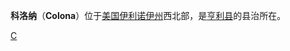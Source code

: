 {{Infobox Settlement
| name = 科洛纳<br/>Colona
| image_skyline = 
| imagesize = 
| image_caption = 
| image_flag = 
| image_shield = 
| pushpin_map = USA Illinois
| pushpin_label_position = bottom
| subdivision_type = 国家
| subdivision_name = {{USA}}
| subdivision_type1 = [[美国行政区划|州]]
| subdivision_name1 = [[伊利诺伊州|伊利诺伊州]]
| subdivision_type2 = [[伊利诺伊州各县列表|县]]
| subdivision_name2 =  [[亨利县_(伊利诺伊州)|亨利县]]
| elevation_m = 
| elevation_ft = 
| area_total_km2 = 9
| population_as_of = 2000年
| population_total = 5173
| population_density_km2 = auto
| timezone = [[北美中部时区|CST]]
| utc_offset = -6
| timezone_DST = [[CDT|CDT]]
| utc_offset_DST = -5
| latd = 41
| latm = 28
| lats = 32
| latNS = N
| longd = 90
| longm = 20
| longs = 56
| longEW = W
| website = http://colona.govoffice.com 
}}
'''科洛纳'''（'''Colona'''）位于[[美国|美国]][[伊利诺伊州|伊利诺伊州]]西北部，是[[亨利县_(伊利诺伊州)|亨利县]]的县治所在。

{{Illinois-stub}}

[[Category:伊利诺伊州城市|C]]